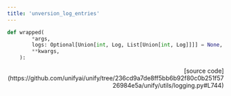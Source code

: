```yaml
---
title: 'unversion_log_entries'
---
```


```python
def wrapped(
        *args,
        logs: Optional[Union[int, Log, List[Union[int, Log]]]] = None,
        **kwargs,
    ):
```

<p align="right">[source code](https://github.com/unifyai/unify/tree/236cd9a7de8ff5bb6b92f80c0b251f5726984e5a/unify/utils/logging.py#L744)</p>

